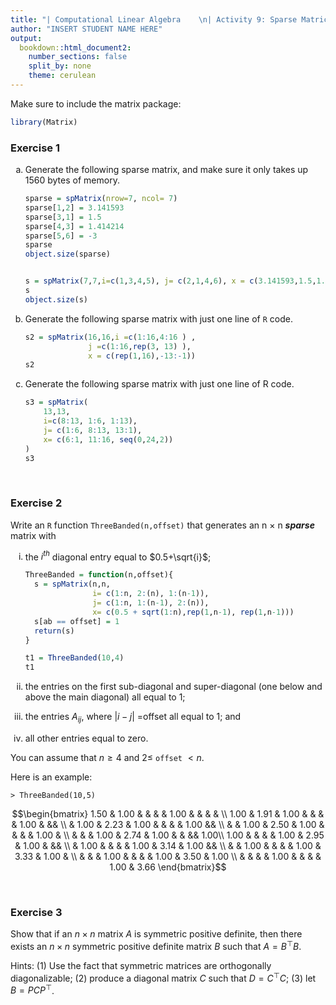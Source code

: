 ```yaml
---
title: "| Computational Linear Algebra    \n| Activity 9: Sparse Matrices & Symmetric Positive Definite Matrices \n"
author: "INSERT STUDENT NAME HERE"
output:
  bookdown::html_document2:
    number_sections: false
    split_by: none
    theme: cerulean
---
```


Make sure to include the matrix package:

```r
library(Matrix)
```

### Exercise 1

a)  Generate the following sparse matrix, and make sure it only takes up 1560 bytes of memory.

    ```r
    sparse = spMatrix(nrow=7, ncol= 7)
    sparse[1,2] = 3.141593
    sparse[3,1] = 1.5
    sparse[4,3] = 1.414214
    sparse[5,6] = -3
    sparse
    object.size(sparse)


    s = spMatrix(7,7,i=c(1,3,4,5), j= c(2,1,4,6), x = c(3.141593,1.5,1.414214,-3))
    s
    object.size(s)
    ```

b)  Generate the following sparse matrix with just one line of `R` code.

    ```r
    s2 = spMatrix(16,16,i =c(1:16,4:16 ) , 
                  j =c(1:16,rep(3, 13) ),
                  x = c(rep(1,16),-13:-1))
    s2
    ```

c)  Generate the following sparse matrix with just one line of R code.

    ```r
    s3 = spMatrix(
        13,13,
        i=c(8:13, 1:6, 1:13), 
        j= c(1:6, 8:13, 13:1), 
        x= c(6:1, 11:16, seq(0,24,2))
    )
    s3
    ```

\

### Exercise 2

Write an `R` function `ThreeBanded(n,offset)` that generates an n × n ***sparse*** matrix with

(i) the $i^{th}$ diagonal entry equal to $0.5+\sqrt{i}$;

    ```r

    ThreeBanded = function(n,offset){
      s = spMatrix(n,n, 
                   i= c(1:n, 2:(n), 1:(n-1)), 
                   j= c(1:n, 1:(n-1), 2:(n)), 
                   x= c(0.5 + sqrt(1:n),rep(1,n-1), rep(1,n-1)))
      s[ab == offset] = 1
      return(s)
    }

    t1 = ThreeBanded(10,4)
    t1
    ```

(ii) the entries on the first sub-diagonal and super-diagonal (one below and above the main diagonal) all equal to 1;

(iii) the entries $A_{ij}$, where $|i − j|$ =offset all equal to 1; and

(iv) all other entries equal to zero.

You can assume that $n \geq 4$ and $2 \leq$ `offset` $<n$.

Here is an example:

`> ThreeBanded(10,5)`

$$\begin{bmatrix}
1.50 & 1.00 & & & & 1.00 &  & & & \\
1.00 & 1.91 & 1.00 & & & & 1.00  & && \\
& 1.00 & 2.23 & 1.00  & & & & 1.00  && \\
& & 1.00 & 2.50 & 1.00   & & &   & 1.00 & \\
& & &  1.00 & 2.74 & 1.00    & & && 1.00\\ 
1.00 & & & &  1.00 & 2.95 & 1.00     & &&  \\  
& 1.00  & & & & 1.00 & 3.14 & 1.00 && \\ 
&  & 1.00  & & & & 1.00 & 3.33 & 1.00 & \\   
&  &  & 1.00  & & & & 1.00 & 3.50 & 1.00 \\
&  &  & & 1.00  & & & & 1.00 & 3.66          
\end{bmatrix}$$

\

### Exercise 3

Show that if an $n \times n$ matrix $A$ is symmetric positive definite, then there exists an $n \times n$ symmetric positive definite matrix $B$ such that $A=B^{\top}B$.

Hints: (1) Use the fact that symmetric matrices are orthogonally diagonalizable; (2) produce a diagonal matrix $C$ such that $D=C^{\top}C$; (3) let $B=PCP^{\top}$.
